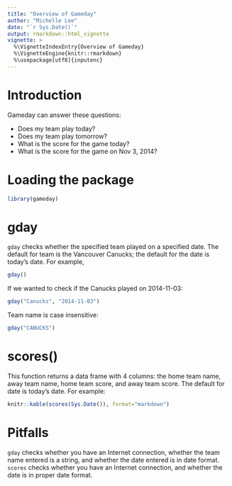 ```yaml
---
title: "Overview of Gameday"
author: "Michelle Lee"
date: "`r Sys.Date()`"
output: rmarkdown::html_vignette
vignette: >
  %\VignetteIndexEntry{Overview of Gameday}
  %\VignetteEngine{knitr::rmarkdown}
  %\usepackage[utf8]{inputenc}
---
```


# Introduction

Gameday can answer these questions:

- Does my team play today?
- Does my team play tomorrow?
- What is the score for the game today?
- What is the score for the game on Nov 3, 2014?


# Loading the package

```r
library(gameday)
```

# gday

`gday` checks whether the specified team played on a specified date. The default for team is the Vancouver Canucks; the default for the date is today's date. For example,

```r
gday()
```

If we wanted to check if the Canucks played on 2014-11-03:

```r
gday("Canucks", "2014-11-03")
```

Team name is case insensitive:

```r
gday("CANUCKS")
```


# scores()

This function returns a data frame with 4 columns: the home team name, away team name, home team score, and away team score. The default for date is today's date. For example:

```r
knitr::kable(scores(Sys.Date()), format="markdown")
```

# Pitfalls

`gday` checks whether you have an Internet connection, whether the team name entered is a string, and whether the date entered is in date format. 
`scores` checks whether you have an Internet connection, and whether the date is in proper date format. 

